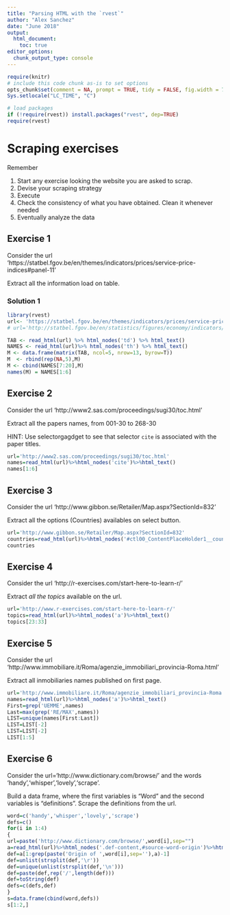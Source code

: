 ```yaml
---
title: "Parsing HTML with the `rvest`"
author: "Alex Sanchez"
date: "June 2018"
output: 
  html_document:
    toc: true
editor_options: 
  chunk_output_type: console
---
```


```r
require(knitr)
# include this code chunk as-is to set options
opts_chunk$set(comment = NA, prompt = TRUE, tidy = FALSE, fig.width = 7, fig.height = 7,echo = TRUE, message = FALSE, warning = FALSE, cache=FALSE)
Sys.setlocale("LC_TIME", "C")
```

```r
# load packages
if (!require(rvest)) install.packages("rvest", dep=TRUE)
require(rvest)
```

# Scraping exercises

Remember

1. Start any exercise looking the website you are asked to scrap.
2. Devise your scraping strategy
3. Execute
4. Check the consistency of what you have obtained. Clean it whenever needed
5. Eventually analyze the data

## Exercise 1

Consider the url 'https://statbel.fgov.be/en/themes/indicators/prices/service-price-indices#panel-11'

Extract all the information load on table.

### Solution 1

```r
library(rvest)
url<- 'https://statbel.fgov.be/en/themes/indicators/prices/service-price-indices#panel-11'
# url='http://statbel.fgov.be/en/statistics/figures/economy/indicators/prix_prod_con/'

TAB <- read_html(url) %>% html_nodes('td') %>% html_text()
NAMES <- read_html(url)%>% html_nodes('th') %>% html_text()
M <- data.frame(matrix(TAB, ncol=5, nrow=13, byrow=T))
M  <- rbind(rep(NA,5),M)
M <- cbind(NAMES[7:20],M)
names(M) = NAMES[1:6]
```

## Exercise 2

Consider the url 'http://www2.sas.com/proceedings/sugi30/toc.html'

Extract all the papers names, from 001-30 to 268-30

HINT: Use selectorgagdget to see that selector `cite` is associated with the paper titles.

```r
url='http://www2.sas.com/proceedings/sugi30/toc.html'
names=read_html(url)%>%html_nodes('cite')%>%html_text()
names[1:6]

```



## Exercise 3

Consider the url 'http://www.gibbon.se/Retailer/Map.aspx?SectionId=832'

Extract all the options (Countries) availables on select button.

```r
url='http://www.gibbon.se/Retailer/Map.aspx?SectionId=832'
countries=read_html(url)%>%html_nodes('#ctl00_ContentPlaceHolder1__countries')%>%html_children()%>%html_text()
countries
```

## Exercise 4

Consider the url 'http://r-exercises.com/start-here-to-learn-r/'

Extract *all the topics* available on the url.

```r
url='http://www.r-exercises.com/start-here-to-learn-r/'
topics=read_html(url)%>%html_nodes('a')%>%html_text()
topics[23:33]
```

## Exercise 5

Consider the url 'http://www.immobiliare.it/Roma/agenzie_immobiliari_provincia-Roma.html'

Extract all inmobiliaries names published on first page.

```r
url='http://www.immobiliare.it/Roma/agenzie_immobiliari_provincia-Roma.html'
names=read_html(url)%>%html_nodes('a')%>%html_text()
First=grep('UEMME',names)
Last=max(grep('RE/MAX',names))
LIST=unique(names[First:Last])
LIST=LIST[-2]
LIST=LIST[-2]
LIST[1:5]
```


## Exercise 6

Consider the url='http://www.dictionary.com/browse/' and the words 'handy','whisper','lovely','scrape'.

Build a data frame, where the first variables is "Word" and the second variables is "definitions". Scrape the definitions from the url.

```r
word=c('handy','whisper','lovely','scrape')
defs=c()
for(i in 1:4)
{
url=paste('http://www.dictionary.com/browse/',word[i],sep="")
a=read_html(url)%>%html_nodes('.def-content,#source-word-origin')%>%html_text()
def=a[1:grep(paste('Origin of ',word[i],sep=''),a)-1]
def=unlist(strsplit(def,'\r'))
def=unique(unlist(strsplit(def,'\n')))
def=paste(def,rep('/',length(def)))
def=toString(def)
defs=c(defs,def)
}
s=data.frame(cbind(word,defs))
s[1:2,] 
```


